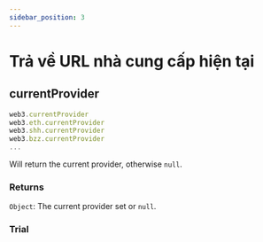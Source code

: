 ```yaml
---
sidebar_position: 3
---
```


# Trả về URL nhà cung cấp hiện tại
## currentProvider
```javascript
web3.currentProvider
web3.eth.currentProvider
web3.shh.currentProvider
web3.bzz.currentProvider
...
```
Will return the current provider, otherwise `null`.
### Returns
`Object`: The current provider set or `null`.
### Trial
<CurrentProvider/>